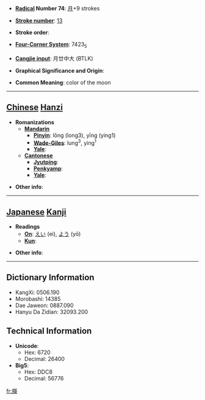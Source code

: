* '''[[Wiktionary:Chinese radical index| Radical]] Number 74''': [[Wiktionary:Chinese radical index 月|月]]+9 strokes

* '''[[Wiktionary:Chinese total strokes index|Stroke number]]''': [[Wiktionary:Chinese total strokes index 13|13]]

* '''Stroke order''': 

* '''[[Wiktionary:Chinese four corner index|Four-Corner System]]''': 7423<sub>5</sub>

* '''[[Wiktionary:Chinese Cangjie index|Cangjie input]]''': 月廿中大 (BTLK)

* '''Graphical Significance and Origin''': 

* '''Common Meaning''': color of the moon

----

== [[Chinese]] [[Hanzi]] ==

* '''Romanizations'''
** '''[[Mandarin]]'''
*** '''[[Pinyin]]''': lǒng (long3), yīng (ying1)
*** '''[[Wade-Giles]]''': lung<sup>3</sup>, ying<sup>1</sup>
*** '''[[Yale]]''': 
** '''[[Cantonese]]'''
*** '''[[Jyutping]]''':
*** '''[[Penkyamp]]''': 
*** '''[[Yale]]''': 

* '''Other info''': 

----

== [[Japanese]] [[Kanji]] ==

* '''Readings'''
** '''[[On]]''': [[えい]] (ei), [[よう]] (yō)
** '''[[Kun]]''': 

* '''Other info''':  

----

== Dictionary Information ==

* KangXi: 0506.190
* Morobashi: 14385
* Dae Jaweon: 0887.090
* Hanyu Da Zidian: 32093.200

== Technical Information ==

* '''Unicode''':
** Hex: 6720
** Decimal: 26400
* '''Big5''':
** Hex: DDC8
** Decimal: 56776

[[fr:朠]]